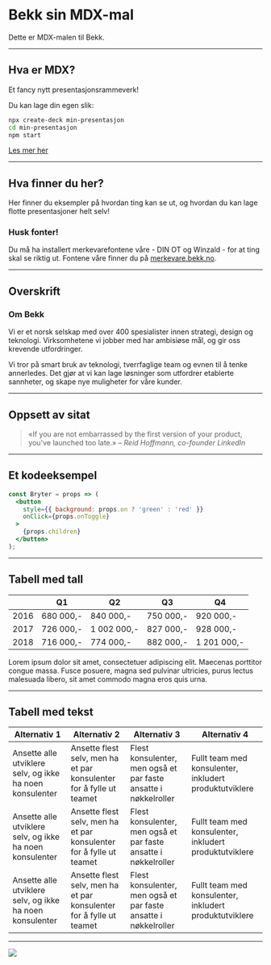

<Head>
  <title>Bekk sin MDX-mal</title>
</Head>

# Bekk sin MDX-mal

Dette er MDX-malen til Bekk. 

---

## Hva er MDX?

Et fancy nytt presentasjonsrammeverk!

Du kan lage din egen slik:

```bash
npx create-deck min-presentasjon
cd min-presentasjon
npm start
```

[Les mer her](https://jxnblk.com/mdx-deck)

---

## Hva finner du her?

Her finner du eksempler på hvordan ting kan se ut, 
og hvordan du kan lage flotte presentasjoner helt selv!

### Husk fonter!

Du må ha installert merkevarefontene våre - DIN OT og Winzald - for at ting skal 
se riktig ut. Fontene våre finner du 
på [merkevare.bekk.no](https://merkevare.bekk.no).

---

## Overskrift

### Om Bekk

Vi er et norsk selskap med over 400 spesialister innen strategi, design og 
teknologi. Virksomhetene vi jobber med har ambisiøse mål, og gir oss krevende 
utfordringer. 

Vi tror på smart bruk av teknologi, tverrfaglige team og evnen til å tenke 
annerledes. Det gjør at vi kan lage løsninger som utfordrer etablerte sannheter, 
og skape nye muligheter for våre kunder. 

---

## Oppsett av sitat

> «If you are not embarrassed by the first version of your product, you've 
> launched too late.»
> <cite>– Reid Hoffmann, co-founder LinkedIn</cite>

---

## Et kodeeksempel

```jsx
const Bryter = props => (
  <button 
    style={{ background: props.on ? 'green' : 'red' }} 
    onClick={props.onToggle}
  >
    {props.children}
  </button>
);
```

---

## Tabell med tall

|      | Q1  | Q2  | Q3  | Q4  |
| ---- | --- | --- | --- | --- |
| 2016 | 680 000,- | 840 000,- | 750 000,- | 920 000,- |
| 2017 | 726 000,- | 1 002 000,- | 827 000,- | 928 000,- |
| 2018 | 716 000,- | 774 000,- | 882 000,- | 1 201 000,- |

<SmallText>
  Lorem ipsum dolor sit amet, consectetuer adipiscing elit. Maecenas porttitor 
  congue massa. Fusce posuere, magna sed pulvinar ultricies, purus lectus 
  malesuada libero, sit amet commodo magna eros quis urna. 
</SmallText>

---

## Tabell med tekst

| Alternativ 1  | Alternativ 2  | Alternativ 3  | Alternativ 4  |
| ------------- | ------------- | ------------- | ------------- |
|  Ansette alle utviklere selv, og ikke ha noen konsulenter | Ansette flest selv, men ha et par konsulenter for å fylle ut teamet | Flest konsulenter, men også et par faste ansatte i nøkkelroller | Fullt team med konsulenter, inkludert produktutviklere |
|  Ansette alle utviklere selv, og ikke ha noen konsulenter | Ansette flest selv, men ha et par konsulenter for å fylle ut teamet | Flest konsulenter, men også et par faste ansatte i nøkkelroller | Fullt team med konsulenter, inkludert produktutviklere |
|  Ansette alle utviklere selv, og ikke ha noen konsulenter | Ansette flest selv, men ha et par konsulenter for å fylle ut teamet | Flest konsulenter, men også et par faste ansatte i nøkkelroller | Fullt team med konsulenter, inkludert produktutviklere |

---

<Image src="https://picsum.photos/1600/1200" size="cover" />



